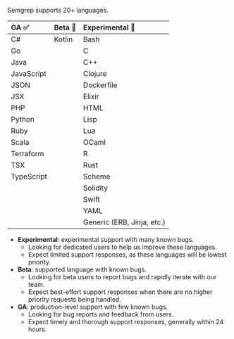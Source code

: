 Semgrep supports 20+ languages.

<div id="language-support-table">

| GA ✅      | Beta 🐛                     | Experimental 🚧            |
|:---------- |:----------------------------|:---------------------------|
| C#         | Kotlin                      | Bash                       |
| Go         |                             | C                          |
| Java       |                             | C++                        |
| JavaScript |                             | Clojure                    |
| JSON       |                             | Dockerfile                 |
| JSX        |                             | Elixir                     |
| PHP        |                             | HTML                       |
| Python     |                             | Lisp                       | 
| Ruby       |                             | Lua                        |
| Scala      |                             | OCaml                      |
| Terraform  |                             | R                          |
| TSX        |                             | Rust                       |
| TypeScript |                             | Scheme                     |
|            |                             | Solidity                   |
|            |                             | Swift                      |
|            |                             | YAML                       |
|            |                             | Generic (ERB, Jinja, etc.) |

</div>

- **Experimental**: experimental support with many known bugs.
    - Looking for dedicated users to help us improve these languages.
    - Expect limited support responses, as these languages will be lowest priority.
- **Beta**: supported language with known bugs.
    - Looking for beta users to report bugs and rapidly iterate with our team.
    - Expect best-effort support responses when there are no higher priority requests being handled.
- **GA**: production-level support with few known bugs.
    - Looking for bug reports and feedback from users.
    - Expect timely and thorough support responses, generally within 24 hours.

<!--  For readability, please keep each column in alphabetical order. -->
<!-- coupling: Should match what is in semgrep-core/tests/Test.ml Maturity level testing. -->
<!-- imports: This file is currently imported to: index.md, supported-languages.md -->
